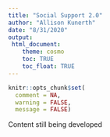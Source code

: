 ```yaml
---
title: "Social Support 2.0"
author: "Allison Kunerth"
date: "8/31/2020"
output: 
 html_document:
    theme: cosmo
    toc: TRUE
    toc_float: TRUE
---
```


```r
knitr::opts_chunk$set(
  comment = NA,
  warning = FALSE,
  message = FALSE)
```


Content still being developed
